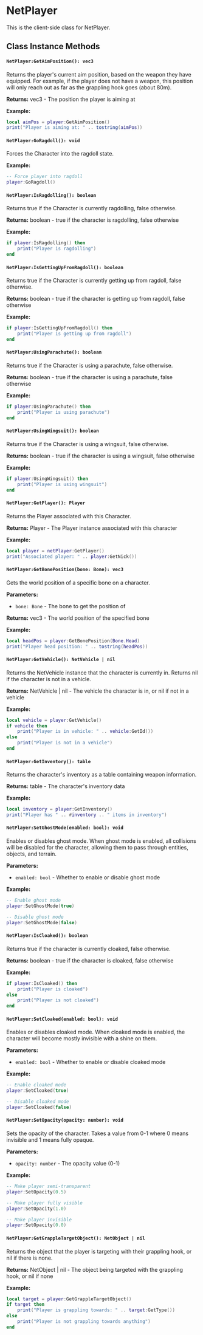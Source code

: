 
# NetPlayer

This is the client-side class for NetPlayer.

## Class Instance Methods

<NetPlayerShared />

#### `NetPlayer:GetAimPosition(): vec3`

Returns the player's current aim position, based on the weapon they have equipped. For example, if the player does not have a weapon, this position will only reach out as far as the grappling hook goes (about 80m).

**Returns:** vec3 - The position the player is aiming at

**Example:**
```lua
local aimPos = player:GetAimPosition()
print("Player is aiming at: " .. tostring(aimPos))
```

#### `NetPlayer:GoRagdoll(): void`

Forces the Character into the ragdoll state.

**Example:**
```lua
-- Force player into ragdoll
player:GoRagdoll()
```

#### `NetPlayer:IsRagdolling(): boolean`

Returns true if the Character is currently ragdolling, false otherwise.

**Returns:** boolean - true if the character is ragdolling, false otherwise

**Example:**
```lua
if player:IsRagdolling() then
    print("Player is ragdolling")
end
```

#### `NetPlayer:IsGettingUpFromRagdoll(): boolean`

Returns true if the Character is currently getting up from ragdoll, false otherwise.

**Returns:** boolean - true if the character is getting up from ragdoll, false otherwise

**Example:**
```lua
if player:IsGettingUpFromRagdoll() then
    print("Player is getting up from ragdoll")
end
```

#### `NetPlayer:UsingParachute(): boolean`

Returns true if the Character is using a parachute, false otherwise.

**Returns:** boolean - true if the character is using a parachute, false otherwise

**Example:**
```lua
if player:UsingParachute() then
    print("Player is using parachute")
end
```

#### `NetPlayer:UsingWingsuit(): boolean`

Returns true if the Character is using a wingsuit, false otherwise.

**Returns:** boolean - true if the character is using a wingsuit, false otherwise

**Example:**
```lua
if player:UsingWingsuit() then
    print("Player is using wingsuit")
end
```

#### `NetPlayer:GetPlayer(): Player`

Returns the Player associated with this Character.

**Returns:** Player - The Player instance associated with this character

**Example:**
```lua
local player = netPlayer:GetPlayer()
print("Associated player: " .. player:GetNick())
```

#### `NetPlayer:GetBonePosition(bone: Bone): vec3`

Gets the world position of a specific bone on a character.

**Parameters:**
- `bone: Bone` - The bone to get the position of

**Returns:** vec3 - The world position of the specified bone

**Example:**
```lua
local headPos = player:GetBonePosition(Bone.Head)
print("Player head position: " .. tostring(headPos))
```

#### `NetPlayer:GetVehicle(): NetVehicle | nil`

Returns the NetVehicle instance that the character is currently in. Returns nil if the character is not in a vehicle.

**Returns:** NetVehicle | nil - The vehicle the character is in, or nil if not in a vehicle

**Example:**
```lua
local vehicle = player:GetVehicle()
if vehicle then
    print("Player is in vehicle: " .. vehicle:GetId())
else
    print("Player is not in a vehicle")
end
```

#### `NetPlayer:GetInventory(): table`

Returns the character's inventory as a table containing weapon information.

**Returns:** table - The character's inventory data

**Example:**
```lua
local inventory = player:GetInventory()
print("Player has " .. #inventory .. " items in inventory")
```

#### `NetPlayer:SetGhostMode(enabled: bool): void`

Enables or disables ghost mode. When ghost mode is enabled, all collisions will be disabled for the character, allowing them to pass through entities, objects, and terrain.

**Parameters:**
- `enabled: bool` - Whether to enable or disable ghost mode

**Example:**
```lua
-- Enable ghost mode
player:SetGhostMode(true)

-- Disable ghost mode
player:SetGhostMode(false)
```

#### `NetPlayer:IsCloaked(): boolean`

Returns true if the character is currently cloaked, false otherwise.

**Returns:** boolean - true if the character is cloaked, false otherwise

**Example:**
```lua
if player:IsCloaked() then
    print("Player is cloaked")
else
    print("Player is not cloaked")
end
```

#### `NetPlayer:SetCloaked(enabled: bool): void`

Enables or disables cloaked mode. When cloaked mode is enabled, the character will become mostly invisible with a shine on them.

**Parameters:**
- `enabled: bool` - Whether to enable or disable cloaked mode

**Example:**
```lua
-- Enable cloaked mode
player:SetCloaked(true)

-- Disable cloaked mode
player:SetCloaked(false)
```

#### `NetPlayer:SetOpacity(opacity: number): void`

Sets the opacity of the character. Takes a value from 0-1 where 0 means invisible and 1 means fully opaque.

**Parameters:**
- `opacity: number` - The opacity value (0-1)

**Example:**
```lua
-- Make player semi-transparent
player:SetOpacity(0.5)

-- Make player fully visible
player:SetOpacity(1.0)

-- Make player invisible
player:SetOpacity(0.0)
```

#### `NetPlayer:GetGrappleTargetObject(): NetObject | nil`

Returns the object that the player is targeting with their grappling hook, or nil if there is none.

**Returns:** NetObject | nil - The object being targeted with the grappling hook, or nil if none

**Example:**
```lua
local target = player:GetGrappleTargetObject()
if target then
    print("Player is grappling towards: " .. target:GetType())
else
    print("Player is not grappling towards anything")
end
```
